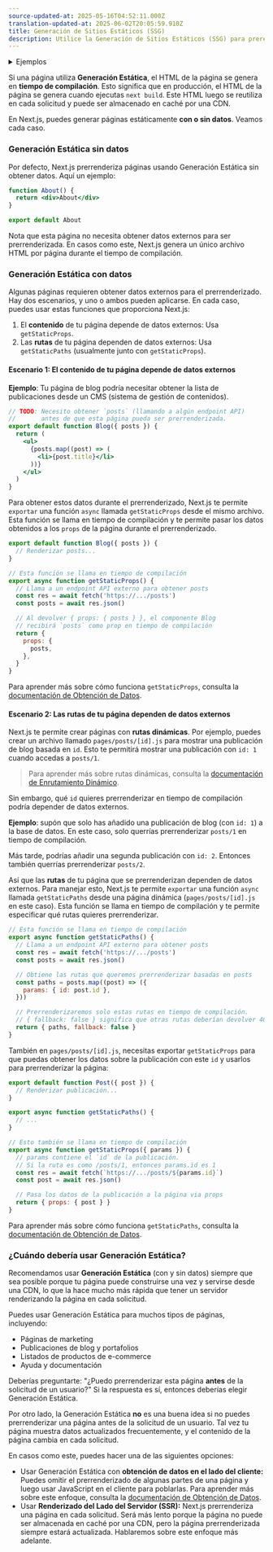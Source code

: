 ```yaml
---
source-updated-at: 2025-05-16T04:52:11.000Z
translation-updated-at: 2025-06-02T20:05:59.910Z
title: Generación de Sitios Estáticos (SSG)
description: Utilice la Generación de Sitios Estáticos (SSG) para prerenderizar páginas en tiempo de compilación.
---
```


<details>
  <summary>Ejemplos</summary>

- [Ejemplo con Agility CMS](https://github.com/vercel/next.js/tree/canary/examples/cms-agilitycms) ([Demo](https://next-blog-agilitycms.vercel.app/))
- [Ejemplo con Builder.io](https://github.com/vercel/next.js/tree/canary/examples/cms-builder-io) ([Demo](https://cms-builder-io.vercel.app/))
- [Ejemplo con ButterCMS](https://github.com/vercel/next.js/tree/canary/examples/cms-buttercms) ([Demo](https://next-blog-buttercms.vercel.app/))
- [Ejemplo con Contentful](https://github.com/vercel/next.js/tree/canary/examples/cms-contentful) ([Demo](https://app-router-contentful.vercel.app/))
- [Ejemplo con Cosmic](https://github.com/vercel/next.js/tree/canary/examples/cms-cosmic) ([Demo](https://next-blog-cosmic.vercel.app/))
- [Ejemplo con DatoCMS](https://github.com/vercel/next.js/tree/canary/examples/cms-datocms) ([Demo](https://next-blog-datocms.vercel.app/))
- [Ejemplo con DotCMS](https://github.com/vercel/next.js/tree/canary/examples/cms-dotcms) ([Demo](https://nextjs-dotcms-blog.vercel.app/))
- [Ejemplo con Drupal](https://github.com/vercel/next.js/tree/canary/examples/cms-drupal) ([Demo](https://cms-drupal.vercel.app/))
- [Ejemplo con Enterspeed](https://github.com/vercel/next.js/tree/canary/examples/cms-enterspeed) ([Demo](https://next-blog-demo.enterspeed.com/))
- [Ejemplo con GraphCMS](https://github.com/vercel/next.js/tree/canary/examples/cms-graphcms) ([Demo](https://next-blog-graphcms.vercel.app/))
- [Ejemplo con Keystone](https://github.com/vercel/next.js/tree/canary/examples/cms-keystonejs-embedded) ([Demo](https://nextjs-keystone-demo.vercel.app/))
- [Ejemplo con Kontent.ai](https://github.com/vercel/next.js/tree/canary/examples/cms-kontent-ai) ([Demo](https://next-blog-kontent-ai.vercel.app/))
- [Ejemplo con Makeswift](https://github.com/vercel/next.js/tree/canary/examples/cms-makeswift) ([Demo](https://nextjs-makeswift-example.vercel.app/))
- [Ejemplo con Plasmic](https://github.com/vercel/next.js/tree/canary/examples/cms-plasmic) ([Demo](https://nextjs-plasmic-example.vercel.app/))
- [Ejemplo con Prepr](https://github.com/vercel/next.js/tree/canary/examples/cms-prepr) ([Demo](https://next-blog-prepr.vercel.app/))
- [Ejemplo con Prismic](https://github.com/vercel/next.js/tree/canary/examples/cms-prismic) ([Demo](https://next-blog-prismic.vercel.app/))
- [Ejemplo con Sanity](https://github.com/vercel/next.js/tree/canary/examples/cms-sanity) ([Demo](https://next-blog.sanity.build/))
- [Ejemplo con Sitecore XM Cloud](https://github.com/vercel/next.js/tree/canary/examples/cms-sitecore-xmcloud) ([Demo](https://vercel-sitecore-xmcloud-demo.vercel.app/))
- [Ejemplo con Storyblok](https://github.com/vercel/next.js/tree/canary/examples/cms-storyblok) ([Demo](https://next-blog-storyblok.vercel.app/))
- [Ejemplo con Strapi](https://github.com/vercel/next.js/tree/canary/examples/cms-strapi) ([Demo](https://next-blog-strapi.vercel.app/))
- [Ejemplo con TakeShape](https://github.com/vercel/next.js/tree/canary/examples/cms-takeshape) ([Demo](https://next-blog-takeshape.vercel.app/))
- [Ejemplo con Tina](https://github.com/vercel/next.js/tree/canary/examples/cms-tina) ([Demo](https://cms-tina-example.vercel.app/))
- [Ejemplo con Umbraco](https://github.com/vercel/next.js/tree/canary/examples/cms-umbraco) ([Demo](https://nextjs-umbraco-sample-blog.vercel.app/))
- [Ejemplo con Umbraco Heartcore](https://github.com/vercel/next.js/tree/canary/examples/cms-umbraco-heartcore) ([Demo](https://next-blog-umbraco-heartcore.vercel.app/))
- [Ejemplo con Webiny](https://github.com/vercel/next.js/tree/canary/examples/cms-webiny) ([Demo](https://webiny-headlesscms-nextjs-example.vercel.app/))
- [Ejemplo con WordPress](https://github.com/vercel/next.js/tree/canary/examples/cms-wordpress) ([Demo](https://next-blog-wordpress.vercel.app/))
- [Ejemplo Blog Starter](https://github.com/vercel/next.js/tree/canary/examples/blog-starter) ([Demo](https://next-blog-starter.vercel.app/))
- [Demo de Static Tweet](https://react-tweet.vercel.app/)

</details>

Si una página utiliza **Generación Estática**, el HTML de la página se genera en **tiempo de compilación**. Esto significa que en producción, el HTML de la página se genera cuando ejecutas `next build`. Este HTML luego se reutiliza en cada solicitud y puede ser almacenado en caché por una CDN.

En Next.js, puedes generar páginas estáticamente **con o sin datos**. Veamos cada caso.

### Generación Estática sin datos

Por defecto, Next.js prerrenderiza páginas usando Generación Estática sin obtener datos. Aquí un ejemplo:

```jsx
function About() {
  return <div>About</div>
}

export default About
```

Nota que esta página no necesita obtener datos externos para ser prerrenderizada. En casos como este, Next.js genera un único archivo HTML por página durante el tiempo de compilación.

### Generación Estática con datos

Algunas páginas requieren obtener datos externos para el prerrenderizado. Hay dos escenarios, y uno o ambos pueden aplicarse. En cada caso, puedes usar estas funciones que proporciona Next.js:

1. El **contenido** de tu página depende de datos externos: Usa `getStaticProps`.
2. Las **rutas** de tu página dependen de datos externos: Usa `getStaticPaths` (usualmente junto con `getStaticProps`).

#### Escenario 1: El contenido de tu página depende de datos externos

**Ejemplo**: Tu página de blog podría necesitar obtener la lista de publicaciones desde un CMS (sistema de gestión de contenidos).

```jsx
// TODO: Necesito obtener `posts` (llamando a algún endpoint API)
//       antes de que esta página pueda ser prerrenderizada.
export default function Blog({ posts }) {
  return (
    <ul>
      {posts.map((post) => (
        <li>{post.title}</li>
      ))}
    </ul>
  )
}
```

Para obtener estos datos durante el prerrenderizado, Next.js te permite `exportar` una función `async` llamada `getStaticProps` desde el mismo archivo. Esta función se llama en tiempo de compilación y te permite pasar los datos obtenidos a los `props` de la página durante el prerrenderizado.

```jsx
export default function Blog({ posts }) {
  // Renderizar posts...
}

// Esta función se llama en tiempo de compilación
export async function getStaticProps() {
  // Llama a un endpoint API externo para obtener posts
  const res = await fetch('https://.../posts')
  const posts = await res.json()

  // Al devolver { props: { posts } }, el componente Blog
  // recibirá `posts` como prop en tiempo de compilación
  return {
    props: {
      posts,
    },
  }
}
```

Para aprender más sobre cómo funciona `getStaticProps`, consulta la [documentación de Obtención de Datos](/docs/pages/building-your-application/data-fetching/get-static-props).

#### Escenario 2: Las rutas de tu página dependen de datos externos

Next.js te permite crear páginas con **rutas dinámicas**. Por ejemplo, puedes crear un archivo llamado `pages/posts/[id].js` para mostrar una publicación de blog basada en `id`. Esto te permitirá mostrar una publicación con `id: 1` cuando accedas a `posts/1`.

> Para aprender más sobre rutas dinámicas, consulta la [documentación de Enrutamiento Dinámico](/docs/pages/building-your-application/routing/dynamic-routes).

Sin embargo, qué `id` quieres prerrenderizar en tiempo de compilación podría depender de datos externos.

**Ejemplo**: supón que solo has añadido una publicación de blog (con `id: 1`) a la base de datos. En este caso, solo querrías prerrenderizar `posts/1` en tiempo de compilación.

Más tarde, podrías añadir una segunda publicación con `id: 2`. Entonces también querrías prerrenderizar `posts/2`.

Así que las **rutas** de tu página que se prerrenderizan dependen de datos externos. Para manejar esto, Next.js te permite `exportar` una función `async` llamada `getStaticPaths` desde una página dinámica (`pages/posts/[id].js` en este caso). Esta función se llama en tiempo de compilación y te permite especificar qué rutas quieres prerrenderizar.

```jsx
// Esta función se llama en tiempo de compilación
export async function getStaticPaths() {
  // Llama a un endpoint API externo para obtener posts
  const res = await fetch('https://.../posts')
  const posts = await res.json()

  // Obtiene las rutas que queremos prerrenderizar basadas en posts
  const paths = posts.map((post) => ({
    params: { id: post.id },
  }))

  // Prerrenderizaremos solo estas rutas en tiempo de compilación.
  // { fallback: false } significa que otras rutas deberían devolver 404.
  return { paths, fallback: false }
}
```

También en `pages/posts/[id].js`, necesitas exportar `getStaticProps` para que puedas obtener los datos sobre la publicación con este `id` y usarlos para prerrenderizar la página:

```jsx
export default function Post({ post }) {
  // Renderizar publicación...
}

export async function getStaticPaths() {
  // ...
}

// Esto también se llama en tiempo de compilación
export async function getStaticProps({ params }) {
  // params contiene el `id` de la publicación.
  // Si la ruta es como /posts/1, entonces params.id es 1
  const res = await fetch(`https://.../posts/${params.id}`)
  const post = await res.json()

  // Pasa los datos de la publicación a la página via props
  return { props: { post } }
}
```

Para aprender más sobre cómo funciona `getStaticPaths`, consulta la [documentación de Obtención de Datos](/docs/pages/building-your-application/data-fetching/get-static-paths).

### ¿Cuándo debería usar Generación Estática?

Recomendamos usar **Generación Estática** (con y sin datos) siempre que sea posible porque tu página puede construirse una vez y servirse desde una CDN, lo que la hace mucho más rápida que tener un servidor renderizando la página en cada solicitud.

Puedes usar Generación Estática para muchos tipos de páginas, incluyendo:

- Páginas de marketing
- Publicaciones de blog y portafolios
- Listados de productos de e-commerce
- Ayuda y documentación

Deberías preguntarte: "¿Puedo prerrenderizar esta página **antes** de la solicitud de un usuario?" Si la respuesta es sí, entonces deberías elegir Generación Estática.

Por otro lado, la Generación Estática **no** es una buena idea si no puedes prerrenderizar una página antes de la solicitud de un usuario. Tal vez tu página muestra datos actualizados frecuentemente, y el contenido de la página cambia en cada solicitud.

En casos como este, puedes hacer una de las siguientes opciones:

- Usar Generación Estática con **obtención de datos en el lado del cliente:** Puedes omitir el prerrenderizado de algunas partes de una página y luego usar JavaScript en el cliente para poblarlas. Para aprender más sobre este enfoque, consulta la [documentación de Obtención de Datos](/docs/pages/building-your-application/data-fetching/client-side).
- Usar **Renderizado del Lado del Servidor (SSR):** Next.js prerrenderiza una página en cada solicitud. Será más lento porque la página no puede ser almacenada en caché por una CDN, pero la página prerrenderizada siempre estará actualizada. Hablaremos sobre este enfoque más adelante.